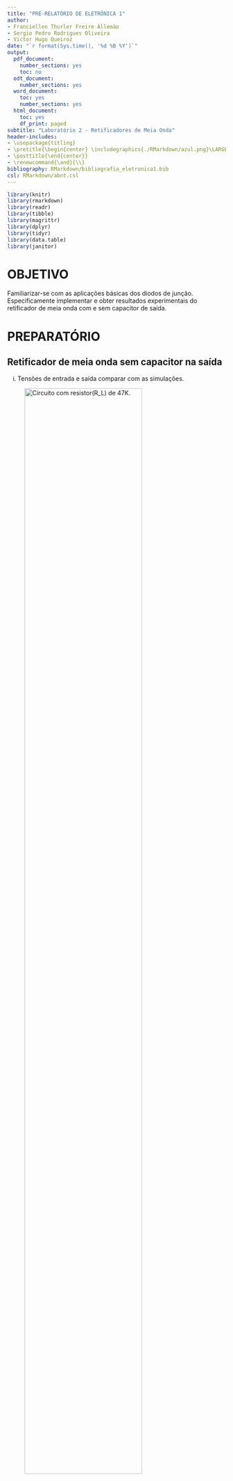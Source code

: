 ```yaml
---
title: "PRÉ-RELATÓRIO DE ELETRÔNICA 1"
author:
- Franciellen Thurler Freire Allemão
- Sergio Pedro Rodrigues Oliveira
- Victor Hugo Queiroz
date: "`r format(Sys.time(), '%d %B %Y')`"
output:
  pdf_document:
    number_sections: yes
    toc: no
  odt_document:
    number_sections: yes
  word_document:
    toc: yes
    number_sections: yes
  html_document:
    toc: yes
    df_print: paged
subtitle: "Laboratório 2 - Retificadores de Meia Onda"
header-includes:
- \usepackage{titling}
- \pretitle{\begin{center} \includegraphics{./RMarkdown/azul.png}\LARGE\\}
- \posttitle{\end{center}}
- \renewcommand{\and}{\\}
bibliography: RMarkdown/bibliografia_eletronica1.bib
csl: RMarkdown/abnt.csl
---
```


\thispagestyle{empty}

\newpage
\pagenumbering{roman}

```{=latex}
\setcounter{tocdepth}{4}
\renewcommand{\contentsname}{SUMÁRIO}
\tableofcontents
```

\newpage

```{=latex}
\setcounter{tocdepth}{4}
\renewcommand{\listfigurename}{LISTA DE FIGURAS}
\listoffigures
```

```r
library(knitr)
library(rmarkdown)
library(readr)
library(tibble)
library(magrittr)
library(dplyr)
library(tidyr)
library(data.table)
library(janitor)
```

\newpage

# OBJETIVO

Familiarizar-se com as aplicações básicas dos diodos de junção. Especificamente implementar e obter resultados experimentais do retificador de meia onda com e sem capacitor de saída.\

\pagenumbering{arabic}
\newpage

# PREPARATÓRIO

## Retificador de meia onda sem capacitor na saída
i. Tensões de entrada e saída comparar com as simulações.\

![Circuito com resistor($R_L$) de $47K$.](./Simulacoes/2_a-circuito-47k.png){width=80%}


![Gráfico da tensão de entrada e saída do circuito com resistor($R_L$) de $47K$.](./Simulacoes/2_a-grafico-tensao-47k.png){width=80%}


\newpage

![Circuito com resistor($R_L$) de $4,7K$.](./Simulacoes/2_a-circuito-4_7k.png){width=80%}


![Gráfico da tensão de entrada e saída do circuito com resistor($R_L$) de $4,7K$.](./Simulacoes/2_a-grafico-tensao-4_7k.png){width=80%}


\newpage

ii. Cálculo da tensão média na saída.\

\begin{equation}
  V_{Méd} = (V_M - V_K) \cdot (0,318)
\end{equation}

\begin{equation}
  V_{Méd} = (21,21 - 0,70) \cdot (0,318)
\end{equation}

\begin{equation}
  V_{Méd} = 6,52V
\end{equation}

iii. Cálculo da potência média de deverá dissipar a resistência da saída nos casos:\
  1. $R_L = 4.7k\Omega$\
  2. $R_L = 47k\Omega$\
iv. Qual é a tensão de pico inversa (PIV) suportada pelo diodo 1N4148, indicada pelo fabricante?\

A tensão de pico inversa do diodo (PIV ou PRV - Peak Reverse Voltage) é de grande importância nos projetos de retificação. Esta é a tensão máxima nominal do diodo que não deve ser ultrapassada na região de polarização reversa.\

Segundo o fabricante (Anexo 1) a tensão de pico inversa (PIV ou PRV) do diodo 1N4148 é de $100V$.\

\newpage

## Retificador de meia onda com capacitor na saída

i. Pesquisar como aproximar e calcular o valor de tensão pico-a-pico da ondulação (*Ripple*), em função de:\
  - Tensão de pico de entrada ($V_m$);\
  - Resistencia de saída($R_L$);\
  - Capacitor de saída($C_L$).\
ii. Cálculo o valor númerico da ondulação de pico-a-pico, nos casos $R_L = 4.7k\Omega$ e $R_L = 47k\Omega$. Comparar com os valores simulados no *LTSpice*.\

\newpage

# BIBLIOGRAFIA